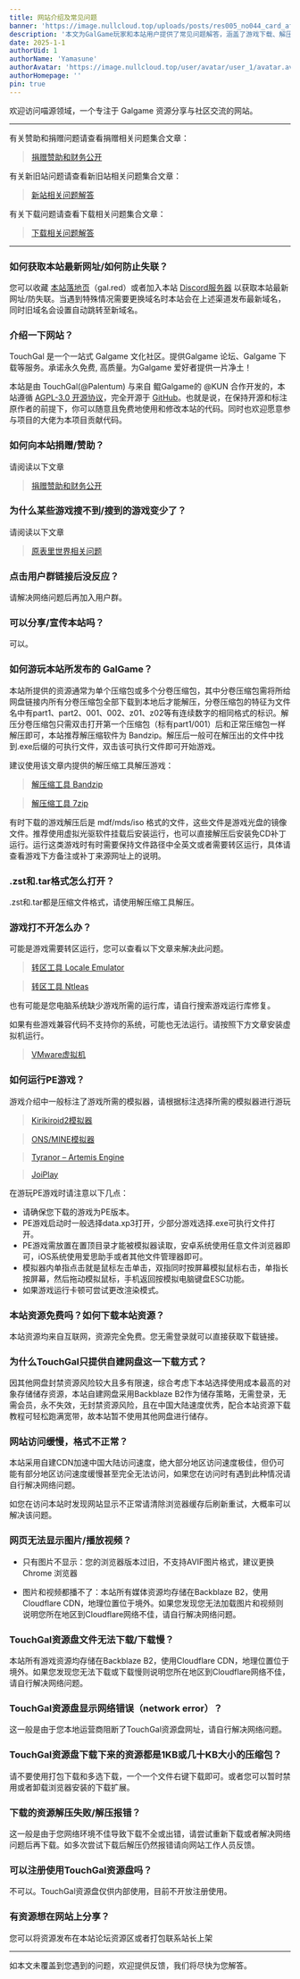 ```yaml
---
title: 网站介绍及常见问题
banner: 'https://image.nullcloud.top/uploads/posts/res005_no044_card_after_training.avif'
description: '本文为GalGame玩家和本站用户提供了常见问题解答，涵盖了游戏下载、解压、运行、转区、模拟器使用等方面。文章详细介绍了如何获取最新网址、防止失联、解决游戏打不开的问题、运行PE游戏的方法，以及本站资源下载和访问问题的解决方案。此外，还提供了相关工具和教程的链接，帮助用户更好地享受GalGame。如有未覆盖的问题，欢迎提供反馈'
date: 2025-1-1
authorUid: 1
authorName: 'Yamasune'
authorAvatar: 'https://image.nullcloud.top/user/avatar/user_1/avatar.avif'
authorHomepage: ''
pin: true
---
```


欢迎访问喵源领域，一个专注于 Galgame 资源分享与社区交流的网站。

---

有关赞助和捐赠问题请查看捐赠相关问题集合文章：

> [捐赠赞助和财务公开](https://www.touchgal.us/doc/notice/donate)

有关新旧站问题请查看新旧站相关问题集合文章：

> [新站相关问题解答](https://www.touchgal.us/doc/notice/new)

有关下载问题请查看下载相关问题集合文章：

> [下载相关问题解答](https://www.touchgal.us/doc/notice/download)

---

### 如何获取本站最新网址/如何防止失联？

您可以收藏 [本站落地页](https://www.gal.red/)（gal.red）或者加入本站 [Discord服务器](https://s.miku.cyou/2) 以获取本站最新网址/防失联。当遇到特殊情况需要更换域名时本站会在上述渠道发布最新域名，同时旧域名会设置自动跳转至新域名。

### 介绍一下网站？

TouchGal 是一个一站式 Galgame 文化社区。提供Galgame 论坛、Galgame 下载等服务。承诺永久免费, 高质量。为Galgame 爱好者提供一片净土！

本站是由 TouchGal(@Palentum) 与来自 鲲Galgame的 @KUN 合作开发的，本站遵循 [AGPL-3.0 开源协议](https://www.gnu.org/licenses/gpl-3.0.en.html)，完全开源于 [GitHub](https://github.com/KUN1007/kun-touchgal-next)。也就是说，在保持开源和标注原作者的前提下，你可以随意且免费地使用和修改本站的代码。同时也欢迎愿意参与项目的大佬为本项目贡献代码。

### 如何向本站捐赠/赞助？

请阅读以下文章

> [捐赠赞助和财务公开](https://www.touchgal.us/doc/notice/donate)

### 为什么某些游戏搜不到/搜到的游戏变少了？

请阅读以下文章

> [原表里世界相关问题](https://www.touchgal.us/doc/notice/world)

### 点击用户群链接后没反应？

请解决网络问题后再加入用户群。

### 可以分享/宣传本站吗？

可以。

### 如何游玩本站所发布的 GalGame？

本站所提供的资源通常为单个压缩包或多个分卷压缩包，其中分卷压缩包需将所给网盘链接内所有分卷压缩包全部下载到本地后才能解压，分卷压缩包的特征为文件名中有part1、part2、001、002、z01、z02等有连续数字的相同格式的标识。解压分卷压缩包只需双击打开第一个压缩包（标有part1/001）后和正常压缩包一样解压即可，本站推荐解压缩软件为 Bandzip。解压后一般可在解压出的文件中找到.exe后缀的可执行文件，双击该可执行文件即可开始游戏。

建议使用该文章内提供的解压缩工具解压游戏：

> [解压缩工具 Bandzip](https://www.touchgal.us/0e57e649)

> [解压缩工具 7zip](https://www.touchgal.us/8f64e6b3)

有时下载的游戏解压后是 mdf/mds/iso 格式的文件，这些文件是游戏光盘的镜像文件。推荐使用虚拟光驱软件挂载后安装运行，也可以直接解压后安装免CD补丁运行。运行这类游戏时有时需要保持文件路径中全英文或者需要转区运行，具体请查看游戏下方备注或补丁来源网址上的说明。

### .zst和.tar格式怎么打开？

.zst和.tar都是压缩文件格式，请使用解压缩工具解压。

### 游戏打不开怎么办？

可能是游戏需要转区运行，您可以查看以下文章来解决此问题。

> [转区工具 Locale Emulator](https://www.touchgal.us/2009242f)

> [转区工具 Ntleas](https://www.touchgal.us/4e477d2e)

也有可能是您电脑系统缺少游戏所需的运行库，请自行搜索游戏运行库修复。

如果有些游戏兼容代码不支持你的系统，可能也无法运行。请按照下方文章安装虚拟机运行。

> [VMware虚拟机](https://test.touchgal.us/f2024be1)

### 如何运行PE游戏？

游戏介绍中一般标注了游戏所需的模拟器，请根据标注选择所需的模拟器进行游玩

> [Kirikiroid2模拟器](https://www.touchgal.us/2da5cfd6)

> [ONS/MINE模拟器](https://www.touchgal.us/6c01cf2b)

> [Tyranor – Artemis Engine](https://www.touchgal.us/db55b00d)

> [JoiPlay](https://www.touchgal.us/86d180d2)

在游玩PE游戏时请注意以下几点：

*   请确保您下载的游戏为PE版本。
*   PE游戏启动时一般选择data.xp3打开，少部分游戏选择.exe可执行文件打开。
*   PE游戏需放置在置顶目录才能被模拟器读取，安卓系统使用任意文件浏览器即可，iOS系统使用爱思助手或者其他文件管理器即可。
*   模拟器内单指点击就是鼠标左击单击，双指同时按屏幕模拟鼠标右击，单指长按屏幕，然后拖动模拟鼠标，手机返回按模拟电脑键盘ESC功能。
*   如果游戏运行卡顿可尝试更改渲染模式。

### 本站资源免费吗？如何下载本站资源？

本站资源均来自互联网，资源完全免费。您无需登录就可以直接获取下载链接。

### 为什么TouchGal只提供自建网盘这一下载方式？

因其他网盘封禁资源风险较大且多有限速，综合考虑下本站选择使用成本最高的对象存储储存资源，本站自建网盘采用Backblaze B2作为储存策略，无需登录，无需会员，永不失效，无封禁资源风险，且在中国大陆速度优秀，配合本站资源下载教程可轻松跑满宽带，故本站暂不使用其他网盘进行储存。

### 网站访问缓慢，格式不正常？

本站采用自建CDN加速中国大陆访问速度，绝大部分地区访问速度极佳，但仍可能有部分地区访问速度缓慢甚至完全无法访问，如果您在访问时有遇到此种情况请自行解决网络问题。

如您在访问本站时发现网站显示不正常请清除浏览器缓存后刷新重试，大概率可以解决该问题。

### 网页无法显示图片/播放视频？

- 只有图片不显示：您的浏览器版本过旧，不支持AVIF图片格式，建议更换 Chrome 浏览器

- 图片和视频都播不了：本站所有媒体资源均存储在Backblaze B2，使用Cloudflare CDN，地理位置位于境外。如果您发现您无法加载图片和视频则说明您所在地区到Cloudflare网络不佳，请自行解决网络问题。

### TouchGal资源盘文件无法下载/下载慢？

本站所有游戏资源均存储在Backblaze B2，使用Cloudflare CDN，地理位置位于境外。如果您发现您无法下载或下载慢则说明您所在地区到Cloudflare网络不佳，请自行解决网络问题。

### TouchGal资源盘显示网络错误（network error）？

这一般是由于您本地运营商阻断了TouchGal资源盘网址，请自行解决网络问题。

### TouchGal资源盘下载下来的资源都是1KB或几十KB大小的压缩包？

请不要使用打包下载和多选下载，一个一个文件右键下载即可。或者您可以暂时禁用或者卸载浏览器安装的下载扩展。

### 下载的资源解压失败/解压报错？

这一般是由于您网络环境不佳导致下载不全或出错，请尝试重新下载或者解决网络问题后再下载。如多次尝试下载后解压仍然报错请向网站工作人员反馈。

### 可以注册使用TouchGal资源盘吗？

不可以。TouchGal资源盘仅供内部使用，目前不开放注册使用。

### 有资源想在网站上分享？

您可以将资源发布在本站论坛资源区或者打包联系站长上架

---

如本文未覆盖到您遇到的问题，欢迎提供反馈，我们将尽快为您解答。

